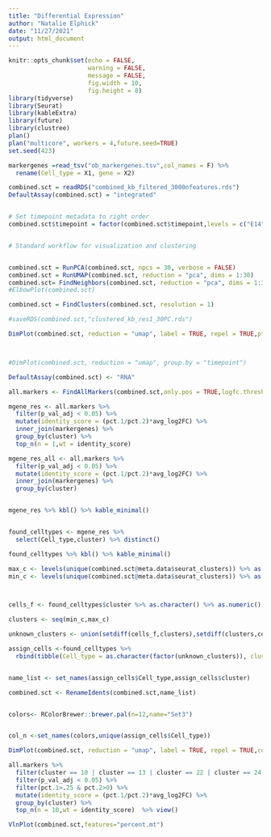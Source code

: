 ---
title: "Differential Expression"
author: "Natalie Elphick"
date: "11/27/2021"
output: html_document
---

```{r setup, include=FALSE}
knitr::opts_chunk$set(echo = FALSE,
                      warning = FALSE,
                      message = FALSE,
                      fig.width = 10,
                      fig.height = 8)
library(tidyverse)
library(Seurat)
library(kableExtra)
library(future)
library(clustree)
plan()
plan("multicore", workers = 4,future.seed=TRUE)
set.seed(423)
```

```{r}
markergenes =read_tsv("ob_markergenes.tsv",col_names = F) %>%
  rename(Cell_type = X1, gene = X2)


```


```{r}
combined.sct = readRDS("combined_kb_filtered_3000nfeatures.rds")
DefaultAssay(combined.sct) = "integrated"


# Set timepoint metadata to right order
combined.sct$timepoint = factor(combined.sct$timepoint,levels = c("E14","E18","P0","P3","P5","P7","P10","P14","P21","Adult"))



```


```{r}
# Standard workflow for visualization and clustering


combined.sct = RunPCA(combined.sct, npcs = 30, verbose = FALSE)
combined.sct = RunUMAP(combined.sct, reduction = "pca", dims = 1:30)
combined.sct= FindNeighbors(combined.sct, reduction = "pca", dims = 1:30)
#ElbowPlot(combined.sct)
```





```{r UMAP}


combined.sct = FindClusters(combined.sct, resolution = 1)

#saveRDS(combined.sct,"clustered_kb_res1_30PC.rds")

DimPlot(combined.sct, reduction = "umap", label = TRUE, repel = TRUE,pt.size = 1)



#DimPlot(combined.sct, reduction = "umap", group.by = "timepoint")
```

```{r}

DefaultAssay(combined.sct) <- "RNA"

all.markers <- FindAllMarkers(combined.sct,only.pos = TRUE,logfc.threshold = 0.25)

mgene_res <- all.markers %>%
  filter(p_val_adj < 0.05) %>%
  mutate(identity_score = (pct.1/pct.2)*avg_log2FC) %>%
  inner_join(markergenes) %>%
  group_by(cluster) %>%
  top_n(n = 1,wt = identity_score)

mgene_res_all <- all.markers %>%
  filter(p_val_adj < 0.05) %>%
  mutate(identity_score = (pct.1/pct.2)*avg_log2FC) %>%
  inner_join(markergenes) %>%
  group_by(cluster)


mgene_res %>% kbl() %>% kable_minimal()



```

```{r}
found_celltypes <- mgene_res %>%
  select(Cell_type,cluster) %>% distinct()

found_celltypes %>% kbl() %>% kable_minimal()
```


```{r}
max_c <- levels(unique(combined.sct@meta.data$seurat_clusters)) %>% as.vector() %>% as.numeric() %>% max()
min_c <- levels(unique(combined.sct@meta.data$seurat_clusters)) %>% as.vector() %>% as.numeric() %>% min()



cells_f <- found_celltypes$cluster %>% as.character() %>% as.numeric()

clusters <- seq(min_c,max_c)

unknown_clusters <- union(setdiff(cells_f,clusters),setdiff(clusters,cells_f))
```

```{r}


assign_cells <-found_celltypes %>%
  rbind(tibble(Cell_type = as.character(factor(unknown_clusters)), cluster = factor(unknown_clusters)))


name_list <- set_names(assign_cells$Cell_type,assign_cells$cluster)

combined.sct <- RenameIdents(combined.sct,name_list)


colors<- RColorBrewer::brewer.pal(n=12,name="Set3")


col_n <-set_names(colors,unique(assign_cells$Cell_type))

DimPlot(combined.sct, reduction = "umap", label = TRUE, repel = TRUE,cols = col_n,pt.size = 1,label.size = 7)

```

```{r}
all.markers %>%
  filter(cluster == 10 | cluster == 13 | cluster == 22 | cluster == 24 |cluster ==30) %>%
  filter(p_val_adj < 0.05) %>%
  filter(pct.1>.25 & pct.2>0) %>%
  mutate(identity_score = (pct.1/pct.2)*avg_log2FC) %>%
  group_by(cluster) %>%
  top_n(n = 10,wt = identity_score)  %>% view()
```

```{r}
VlnPlot(combined.sct,features="percent.mt")
```

```{r}

```

